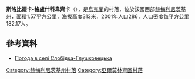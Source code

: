 {{no footnotes|time=2015-09-15T02:13:14+00:00}}
{{coord|49|7|33|N|26|58|2|E|scale:100000|display=title}}

'''斯洛比德卡-格盧什科韋齊卡'''（{{lang-uk|Слобідка-Глушковецька}}），是[[烏克蘭|烏克蘭]]的村落，位於該國西部[[赫梅利尼茨基州|赫梅利尼茨基州]]，面積1.57平方公里，海拔高度313米，2001年人口286，人口密度每平方公里182.17人。

==參考資料==
* [http://weather.in.ua/ua/hmel'nickaja/24137 Погода в селі Слобідка-Глушковецька]{{Wayback|url=http://weather.in.ua/ua/hmel%27nickaja/24137 |date=20160305065353 }}

{{DEFAULTSORT:Слобідка-Глушковецька}}
[[Category:赫梅利尼茨基州村落|Category:赫梅利尼茨基州村落]]
[[Category:亞爾莫林齊區村落|Category:亞爾莫林齊區村落]]


{{Khmelnytskyi-geo-stub}}